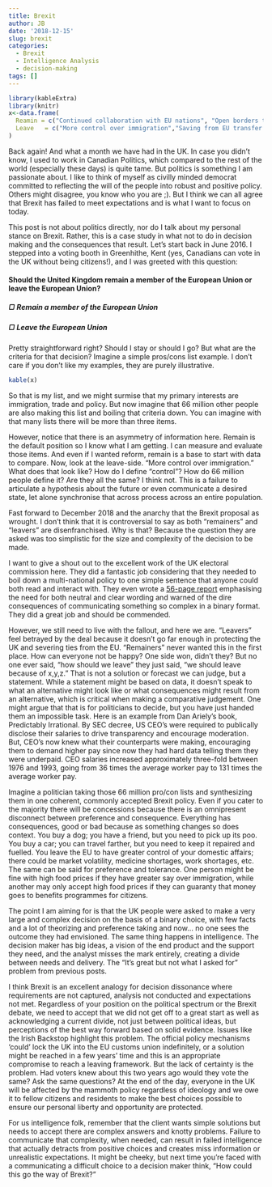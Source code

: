```yaml
---
title: Brexit
author: JB
date: '2018-12-15'
slug: brexit
categories:
  - Brexit
  - Intelligence Analysis
  - decision-making
tags: []
---
```


```r
library(kableExtra)
library(knitr)
x<-data.frame(
  Reamin = c("Continued collaboration with EU nations", "Open borders that allow access to more skilled workers", "Simple goods transfer within a single customs union","Greater negotiating power with external nations"),
  Leave   = c("More control over immigration","Saving from EU transfer payments","Greater control over trade negation","More flexibility in policy creation")
)
```
Back again! And what a month we have had in the UK. In case you didn’t know, I used to work in Canadian Politics, which compared to the rest of the world (especially these days) is quite tame. But politics is something I am passionate about. I like to think of myself as civilly minded democrat committed to reflecting the will of the people into robust and positive policy. Others might disagree, you know who you are ;). But I think we can all agree that Brexit has failed to meet expectations and is what I want to focus on today.

This post is not about politics directly, nor do I talk about my personal stance on Brexit. Rather, this is a case study in what not to do in decision making and the consequences that result. Let’s start back in June 2016. I stepped into a voting booth in Greenhithe, Kent (yes, Canadians can vote in the UK without being citizens!), and I was greeted with this question:

#### Should the United Kingdom remain a member of the European Union or leave the European Union?

##### &#9634; Remain a member of the European Union

##### &#9634; Leave the European Union

Pretty straightforward right? Should I stay or should I go? But what are the criteria for that decision? Imagine a simple pros/cons list example. I don’t care if you don’t like my examples, they are purely illustrative. 

```r
kable(x)
```

So that is my list, and we might surmise that my primary interests are immigration, trade and policy. But now imagine that 66 million other people are also making this list and boiling that criteria down. You can imagine with that many lists there will be more than three items.

However, notice that there is an asymmetry of information here. Remain is the default position so I know what I am getting. I can measure and evaluate those items. And even if I wanted reform, remain is a base to start with data to compare. Now, look at the leave-side. “More control over immigration.” What does that look like? How do I define “control”? How do 66 million people define it? Are they all the same? I think not. This is a failure to articulate a hypothesis about the future or even communicate a desired state, let alone synchronise that across process across an entire population.

Fast forward to December 2018 and the anarchy that the Brexit proposal as wrought. I don’t think that it is controversial to say as both “remainers” and “leavers” are disenfranchised. Why is that? Because the question they are asked was too simplistic for the size and complexity of the decision to be made.

I want to give a shout out to the excellent work of the UK electoral commission here. They did a fantastic job considering that they needed to boil down a multi-national policy to one simple sentence that anyone could both read and interact with. They even wrote a [56-page report](https://www.electoralcommission.org.uk/find-information-by-subject/elections-and-referendums/past-elections-and-referendums/eu-referendum/eu-referendum-question-assessment) emphasising the need for both neutral and clear wording and warned of the dire consequences of communicating something so complex in a binary format. They did a great job and should be commended.

However, we still need to live with the fallout, and here we are. “Leavers” feel betrayed by the deal because it doesn’t go far enough in protecting the UK and severing ties from the EU. “Remainers” never wanted this in the first place. How can everyone not be happy? One side won, didn’t they? But no one ever said, “how should we leave” they just said, “we should leave because of x,y,z.” That is not a solution or forecast we can judge, but a statement. While a statement might be based on data, it doesn’t speak to what an alternative might look like or what consequences might result from an alternative, which is critical when making a comparative judgement. One might argue that that is for politicians to decide, but you have just handed them an impossible task. Here is an example from Dan Ariely’s book, Predictably Irrational. By SEC decree, US CEO’s were required to publically disclose their salaries to drive transparency and encourage moderation. But, CEO’s now knew what their counterparts were making, encouraging them to demand higher pay since now they had hard data telling them they were underpaid. CEO salaries increased approximately three-fold between 1976 and 1993, going from 36 times the average worker pay to 131 times the average worker pay.

Imagine a politician taking those 66 million pro/con lists and synthesizing them in one coherent, commonly accepted Brexit policy. Even if you cater to the majority there will be concessions because there is an omnipresent disconnect between preference and consequence. Everything has consequences, good or bad because as something changes so does context. You buy a dog; you have a friend, but you need to pick up its poo. You buy a car; you can travel farther, but you need to keep it repaired and fuelled. You leave the EU to have greater control of your domestic affairs; there could be market volatility, medicine shortages, work shortages, etc. The same can be said for preference and tolerance. One person might be fine with high food prices if they have greater say over immigration, while another may only accept high food prices if they can guaranty that money goes to benefits programmes for citizens. 

The point I am aiming for is that the UK people were asked to make a very large and complex decision on the basis of a binary choice, with few facts and a lot of theorizing and preference taking and now… no one sees the outcome they had envisioned. The same thing happens in intelligence. The decision maker has big ideas, a vision of the end product and the support they need, and the analyst misses the mark entirely, creating a divide between needs and delivery. The “It’s great but not what I asked for” problem from previous posts. 

I think Brexit is an excellent analogy for decision dissonance where requirements are not captured, analysis not conducted and expectations not met. Regardless of your position on the political spectrum or the Brexit debate, we need to accept that we did not get off to a great start as well as acknowledging a current divide, not just between political ideas, but perceptions of the best way forward based on solid evidence. Issues like the Irish Backstop highlight this problem. The official policy mechanisms ‘could’ lock the UK into the EU customs union indefinitely, or a solution might be reached in a few years’ time and this is an appropriate compromise to reach a leaving framework. But the lack of certainty is the problem. Had voters knew about this two years ago would they vote the same? Ask the same questions? At the end of the day, everyone in the UK will be affected by the mammoth policy regardless of ideology and we owe it to fellow citizens and residents to make the best choices possible to ensure our personal liberty and opportunity are protected.

For us intelligence folk, remember that the client wants simple solutions but needs to accept there are complex answers and knotty problems. Failure to communicate that complexity, when needed, can result in failed intelligence that actually detracts from positive choices and creates miss information or unrealistic expectations. It might be cheeky, but next time you’re faced with a communicating a difficult choice to a decision maker think, “How could this go the way of Brexit?”

